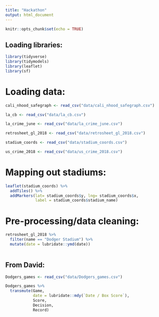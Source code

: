 ```yaml
---
title: "Hackathon"
output: html_document
---
```


```r
knitr::opts_chunk$set(echo = TRUE)
```

## Loading libraries:

```r
library(tidyverse)
library(tidymodels)
library(leaflet)
library(sf)
```

# Loading data:

```r

cali_nhood_safegraph <- read_csv("data/cali_nhood_safegraph.csv")

la_cb <- read_csv("data/la_cb.csv")

la_crime_june <- read_csv("data/la_crime_june.csv")

retrosheet_gl_2018 <- read_csv("data/retrosheet_gl_2018.csv")

stadium_coords <- read_csv("data/stadium_coords.csv")

us_crime_2018 <- read_csv("data/us_crime_2018.csv")

```

# Mapping out stadiums:

```r

leaflet(stadium_coords) %>%
  addTiles() %>%
  addMarkers(lat= stadium_coords$y, lng= stadium_coords$x,
             label = stadium_coords$stadium_name)
```

# Pre-processing/data cleaning:

```r

retrosheet_gl_2018 %>%
  filter(name == "Dodger Stadium") %>%
  mutate(date = lubridate::ymd(date))
  
```

## From David:

```r
Dodgers_games <- read_csv("data/Dodgers_games.csv")

Dodgers_games %>%
  transmute(Game,
            date = lubridate::mdy(`Date / Box Score`),
            Score,
            Decision,
            Record)
```

